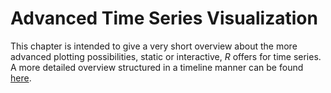 # Advanced Time Series Visualization

This chapter is intended to give a very short overview about the more advanced plotting possibilities, static or interactive, *R* offers for time series.
A more detailed overview structured in a timeline manner can be found [here](http://timelyportfolio.github.io/rCharts_time_series/history.html).